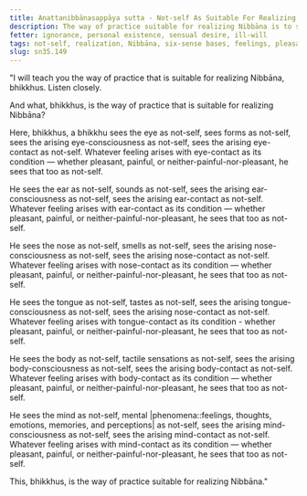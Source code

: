 ```yaml
---
title: Anattanibbānasappāya sutta - Not-self As Suitable For Realizing Nibbāna
description: The way of practice suitable for realizing Nibbāna is to see the six sense bases and their objects as not-self.
fetter: ignorance, personal existence, sensual desire, ill-will
tags: not-self, realization, Nibbāna, six-sense bases, feelings, pleasant, painful, neither-painful-nor-pleasant, sn, sn35-44, sn35
slug: sn35.149
---
```


"I will teach you the way of practice that is suitable for realizing Nibbāna, bhikkhus. Listen closely.

And what, bhikkhus, is the way of practice that is suitable for realizing Nibbāna?

Here, bhikkhus, a bhikkhu sees the eye as not-self, sees forms as not-self, sees the arising eye-consciousness as not-self, sees the arising eye-contact as not-self. Whatever feeling arises with eye-contact as its condition — whether pleasant, painful, or neither-painful-nor-pleasant, he sees that too as not-self.

He sees the ear as not-self, sounds as not-self, sees the arising ear-consciousness as not-self, sees the arising ear-contact as not-self. Whatever feeling arises with ear-contact as its condition — whether pleasant, painful, or neither-painful-nor-pleasant, he sees that too as not-self.

He sees the nose as not-self, smells as not-self, sees the arising nose-consciousness as not-self, sees the arising nose-contact as not-self. Whatever feeling arises with nose-contact as its condition — whether pleasant, painful, or neither-painful-nor-pleasant, he sees that too as not-self.

He sees the tongue as not-self, tastes as not-self, sees the arising tongue-consciousness as not-self, sees the arising nose-contact as not-self. Whatever feeling arises with tongue-contact as its condition - whether pleasant, painful, or neither-painful-nor-pleasant, he sees that too as not-self. 

He sees the body as not-self, tactile sensations as not-self, sees the arising body-consciousness as not-self, sees the arising body-contact as not-self. Whatever feeling arises with body-contact as its condition — whether pleasant, painful, or neither-painful-nor-pleasant, he sees that too as not-self.

He sees the mind as not-self, mental |phenomena::feelings, thoughts, emotions, memories, and perceptions| as not-self, sees the arising mind-consciousness as not-self, sees the arising mind-contact as not-self. Whatever feeling arises with mind-contact as its condition — whether pleasant, painful, or neither-painful-nor-pleasant, he sees that too as not-self.

This, bhikkhus, is the way of practice suitable for realizing Nibbāna."